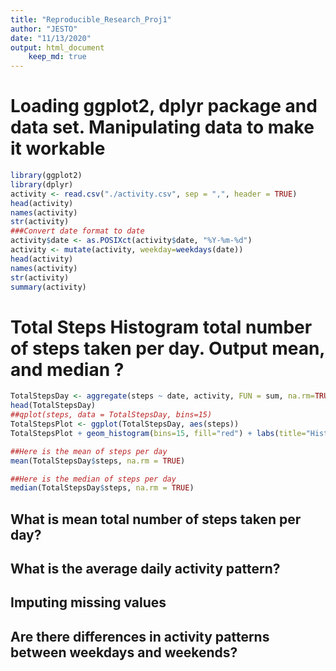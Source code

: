 ```yaml
---
title: "Reproducible_Research_Proj1"
author: "JESTO"
date: "11/13/2020"
output: html_document
    keep_md: true
---
```


Loading ggplot2, dplyr package and data set.  Manipulating data to make it workable
====================================================================================

```r
library(ggplot2)
library(dplyr)
activity <- read.csv("./activity.csv", sep = ",", header = TRUE)
head(activity)
names(activity)
str(activity)
###Convert date format to date
activity$date <- as.POSIXct(activity$date, "%Y-%m-%d")
activity <- mutate(activity, weekday=weekdays(date))
head(activity)
names(activity)
str(activity)
summary(activity)
```

Total Steps Histogram total number of steps taken per day. Output mean, and median ?
===============================================================

```r
TotalStepsDay <- aggregate(steps ~ date, activity, FUN = sum, na.rm=TRUE)
head(TotalStepsDay)
##qplot(steps, data = TotalStepsDay, bins=15)
TotalStepsPlot <- ggplot(TotalStepsDay, aes(steps))
TotalStepsPlot + geom_histogram(bins=15, fill="red") + labs(title="Histogram Total Number of Steps per Day", x="Total Number of Steps", y="Frequency")

##Here is the mean of steps per day
mean(TotalStepsDay$steps, na.rm = TRUE)

##Here is the median of steps per day
median(TotalStepsDay$steps, na.rm = TRUE)

```



## What is mean total number of steps taken per day?



## What is the average daily activity pattern?



## Imputing missing values



## Are there differences in activity patterns between weekdays and weekends?
